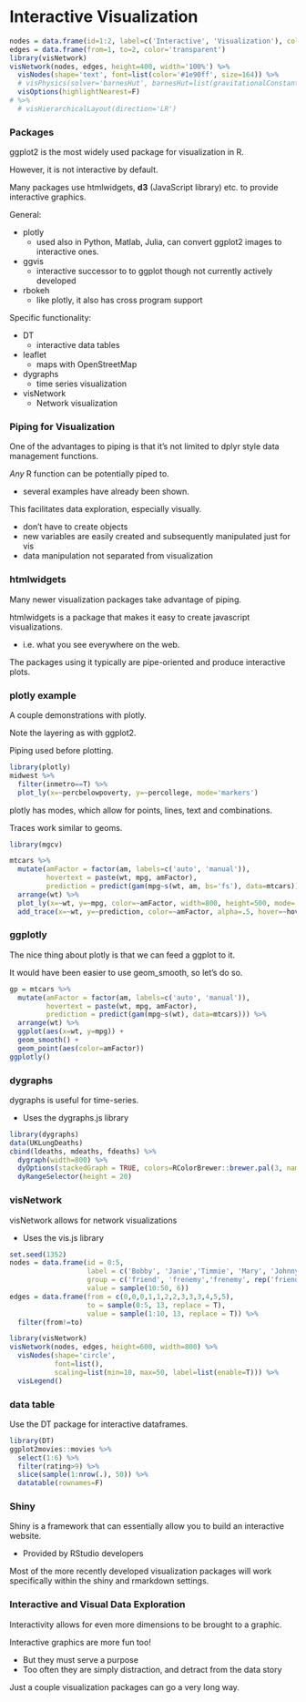 # Interactive Visualization

```r
nodes = data.frame(id=1:2, label=c('Interactive', 'Visualization'), color='#1e90ff')
edges = data.frame(from=1, to=2, color='transparent')
library(visNetwork)
visNetwork(nodes, edges, height=400, width='100%') %>% 
  visNodes(shape='text', font=list(color='#1e90ff', size=164)) %>% 
  # visPhysics(solver='barnesHut', barnesHut=list(gravitationalConstant = -50000, springConstant=.11, springLength=50)) %>% 
  visOptions(highlightNearest=F) 
# %>%
  # visHierarchicalLayout(direction='LR')
```


### Packages

<span class="pack">ggplot2</span> is the most widely used package for visualization in R.

However, it is not interactive by default.

Many packages use <span class="pack">htmlwidgets</span>, **d3** (JavaScript library) etc. to provide interactive graphics.

General:

  - <span class="pack">plotly</span>
    - used also in Python, Matlab, Julia, can convert ggplot2 images to interactive ones.
  - <span class="pack">ggvis</span>
    - interactive successor to to ggplot though not currently actively developed
  - <span class="pack">rbokeh</span>
    - like plotly, it also has cross program support

Specific functionality:

  - <span class="pack">DT</span>
    - interactive data tables
  - <span class='pack'>leaflet</span>
      - maps with OpenStreetMap
  - <span class='pack'>dygraphs</span>
      - time series visualization
  - <span class='pack'>visNetwork</span>
      - Network visualization
  


### Piping for Visualization

One of the advantages to piping is that it's not limited to <span class="pack">dplyr</span> style data management functions.

<span class='emph'>*Any*</span> R function can be potentially piped to.

- several examples have already been shown.

This facilitates data exploration, especially visually.

- don't have to create objects
- new variables are easily created and subsequently manipulated just for vis
- data manipulation not separated from visualization


### htmlwidgets

Many newer visualization packages take advantage of piping.

<span class='pack'>htmlwidgets</span> is a package that makes it easy to create javascript visualizations.

- i.e. what you see everywhere on the web.

The packages using it typically are pipe-oriented and produce interactive plots.



### plotly example

A couple demonstrations with <span class="pack">plotly</span>.

Note the layering as with <span class="pack">ggplot2</span>.

Piping used before plotting.

```r
library(plotly)
midwest %>% 
  filter(inmetro==T) %>% 
  plot_ly(x=~percbelowpoverty, y=~percollege, mode='markers') 
```


<span class="pack">plotly</span> has <span class="emph">modes</span>, which allow for points, lines, text and combinations.

<span class="emph">Traces</span> work similar to geoms.

```r
library(mgcv)

mtcars %>% 
  mutate(amFactor = factor(am, labels=c('auto', 'manual')),
         hovertext = paste(wt, mpg, amFactor),
         prediction = predict(gam(mpg~s(wt, am, bs='fs'), data=mtcars))) %>% 
  arrange(wt) %>% 
  plot_ly(x=~wt, y=~mpg, color=~amFactor, width=800, height=500, mode='markers') %>% 
  add_trace(x=~wt, y=~prediction, color=~amFactor, alpha=.5, hover=~hovertext, name='gam prediction')
```

### ggplotly

The nice thing about <span class="pack">plotly</span> is that we can feed a <span class="objclass">ggplot</span> to it.

It would have been easier to use <span class="func">geom_smooth</span>, so let's do so.


```r
gp = mtcars %>% 
  mutate(amFactor = factor(am, labels=c('auto', 'manual')),
         hovertext = paste(wt, mpg, amFactor),
         prediction = predict(gam(mpg~s(wt), data=mtcars))) %>% 
  arrange(wt) %>% 
  ggplot(aes(x=wt, y=mpg)) +
  geom_smooth() +
  geom_point(aes(color=amFactor))
ggplotly()
```




### dygraphs

<span class="pack">dygraphs</span> is useful for time-series.

- Uses the <span class="pack">dygraphs.js</span> library

```r
library(dygraphs)
data(UKLungDeaths)
cbind(ldeaths, mdeaths, fdeaths) %>% 
  dygraph(width=800) %>% 
  dyOptions(stackedGraph = TRUE, colors=RColorBrewer::brewer.pal(3, name='Dark2')) %>%
  dyRangeSelector(height = 20)
```


### visNetwork

<span class="pack">visNetwork</span> allows for network visualizations

- Uses the <span class="pack">vis.js</span> library

```r
set.seed(1352)
nodes = data.frame(id = 0:5,
                   label = c('Bobby', 'Janie','Timmie', 'Mary', 'Johnny', 'Billy'),
                   group = c('friend', 'frenemy','frenemy', rep('friend', 3)),
                   value = sample(10:50, 6))
edges = data.frame(from = c(0,0,0,1,1,2,2,3,3,3,4,5,5),
                   to = sample(0:5, 13, replace = T),
                   value = sample(1:10, 13, replace = T)) %>% 
  filter(from!=to)
```

```r
library(visNetwork)
visNetwork(nodes, edges, height=600, width=800) %>% 
  visNodes(shape='circle', 
           font=list(), 
           scaling=list(min=10, max=50, label=list(enable=T))) %>% 
  visLegend()
```


### data table

Use the <span class="pack">DT</span> package for interactive dataframes.

```r
library(DT)
ggplot2movies::movies %>% 
  select(1:6) %>% 
  filter(rating>9) %>% 
  slice(sample(1:nrow(.), 50)) %>% 
  datatable(rownames=F)
```


### Shiny

<span class="emph">Shiny</span> is a framework that can essentially allow you to build an interactive website.

- Provided by RStudio developers

Most of the more recently developed visualization packages will work specifically within the shiny and rmarkdown settings.


### Interactive and Visual Data Exploration

Interactivity allows for even more dimensions to be brought to a graphic.

Interactive graphics are more fun too!

- But they must serve a purpose
- Too often they are simply distraction, and detract from the data story

Just a couple visualization packages can go a very long way.


